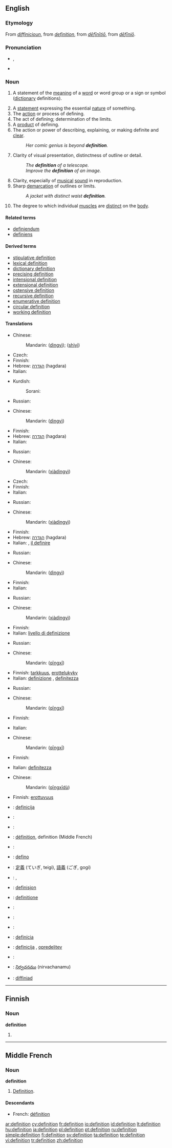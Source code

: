 {{see|définition}}
==English==
{{wikipedia}}

===Etymology===
From {{ME.}} ''[[diffinicioun#Middle English|diffinicioun]]'', from {{MF.}} ''[[#Middle French|definition]]'', from {{L.}} ''[[definitio#Latin|dēfīnītiō]]'', from ''[[definio#Latin|dēfīniō]]''.

===Pronunciation===
* {{IPA|/ˌdɛfɪˈnɪʃən/}}, {{SAMPA|/%defI"nIS@n/}}
* {{audio|en-us-definition.ogg|Audio (US)}}

===Noun===
{{en-noun}}

# {{semantics}} A statement of the [[meaning]] of a [[word]] or word group or a sign or symbol ([[dictionary]] definitions).
# A [[statement]] expressing the essential [[nature]] of something.
# The [[action]] or process of defining.
# The act of defining; determination of the limits.
# A [[product]] of defining.
# The action or power of describing, explaining, or making definite and [[clear]].
#: ''Her comic genius is beyond '''definition'''.''
# Clarity of visual presentation, distinctness of outline or detail.
#: ''The '''definition''' of a telescope.''
#: ''Improve the '''definition''' of an image.''
# Clarity, especially of [[musical]] [[sound]] in reproduction.
# Sharp [[demarcation]] of outlines or limits.
#: ''A jacket with distinct waist '''definition'''.''
# {{bodybuilding}} The degree to which individual [[muscle]]s are [[distinct]] on the [[body]].

====Related terms====
* [[definiendum]]
* [[definiens]]

====Derived terms====
* [[stipulative definition]]
* [[lexical definition]]
* [[dictionary definition]]
* [[precising definition]]
* [[intensional definition]]
* [[extensional definition]]
* [[ostensive definition]]
* [[recursive definition]]
* [[enumerative definition]]
* [[circular definition]]
* [[working definition]]

====Translations====
{{trans-top|statement of the meaning of a word or word group or a sign or symbol}}
* Chinese:
*: Mandarin: {{zh-ts|定意|定意}} ([[dìng]][[yì]]); {{zh-ts|[[釋]][[義]]|[[释]][[意]]}} ([[shì]][[yì]])
* Czech: {{t+|cs|definice|f}}
* Finnish: {{t-|fi|määritelmä}}
* Hebrew: [[הגדרה]] (hagdara) {{f}}
* Italian: {{t+|it|definizione|f}}
{{trans-mid}}
* Kurdish:
*: Sorani: {{t|ku|پێناسه‌|tr=paenAsa|sc=KUchar}}
* Russian: {{t|ru|определение|n|tr=opr'ed'el'énije|sc=Cyrl}}
{{trans-bottom}}

{{trans-top|statement expressing the essential nature of something}}
* Chinese:
*: Mandarin: {{zh-ts|[[定]][[意]]|[[定]][[意]]}} ([[dìng]][[yì]])
* Finnish: {{t-|fi|määritelmä}}
* Hebrew: [[הגדרה]] (hagdara) {{f}}
* Italian: {{t+|it|definizione|f}}
{{trans-mid}}
* Russian: {{t|ru|определение|n|tr=opr'ed'el'énije|sc=Cyrl}}
{{trans-bottom}}

{{trans-top|action or process of defining}}
* Chinese:
*: Mandarin: {{zh-ts|[[下]][[定]][[意]]|[[下]][[定]][[意]]}} ([[xià]][[dìng]][[yì]])
* Czech: {{t+|cs|definice|f}}
* Finnish: {{t-|fi|määrittely}}
* Italian: {{t+|it|definizione|f}}
{{trans-mid}}
* Russian: {{t|ru|определение|n|tr=opr'ed'el'énije|sc=Cyrl}}
{{trans-bottom}}

{{trans-top|act of defining}}
* Chinese:
*: Mandarin: {{zh-ts|[[下]][[定]][[意]]|[[下]][[定]][[意]]}} ([[xià]][[dìng]][[yì]])
* Finnish: {{t-|fi|määrittely}}
* Hebrew: [[הגדרה]] (hagdara) {{f}}
* Italian: {{t+|it|definizione|f}}, [[il definire]]
{{trans-mid}}
* Russian: {{t|ru|определение|n|tr=opr'ed'el'énije|sc=Cyrl}}
{{trans-bottom}}

{{trans-top|product of defining}}
* Chinese:
*: Mandarin: {{zh-ts|[[定]][[意]]|[[定]][[意]]}} ([[dìng]][[yì]])
* Finnish: {{t-|fi|määritelmä}}
* Italian: {{t+|it|definizione|f}}
{{trans-mid}}
* Russian: {{t|ru|определение|n|tr=opr'ed'el'énije|sc=Cyrl}}
{{trans-bottom}}

{{trans-top|action or power of describing, explaining, or making definite}}
* Chinese:
*: Mandarin: {{zh-ts|[[下]][[定]][[意]]|[[下]][[定]][[意]]}} ([[xià]][[dìng]][[yì]])
* Finnish: {{t-|fi|määrittely}}
* Italian: [[livello di definizione]]
{{trans-mid}}
* Russian: {{t|ru|объяснение|n|tr=objasn'énije|sc=Cyrl}}
{{trans-bottom}}

{{trans-top|clarity of visual presentation, distinctness of outline or detail}}
* Chinese:
*: Mandarin: {{zh-ts|清晰|清晰}} ([[qīng]][[xī]])
* Finnish: [[tarkkuus]], [[erottelukyky]]
* Italian: [[definizione]] {{f}}, [[definitezza]] {{f}}
{{trans-mid}}
* Russian: {{t|ru|разрешение|n|tr=razr'ešénije|sc=Cyrl}}
{{trans-bottom}}

{{trans-top|clarity, especially of musical sound in reproduction}}
* Chinese:
*: Mandarin: {{zh-ts|清晰|清晰}} ([[qīng]][[xī]])
* Finnish: {{t-|fi|kirkkaus}}
{{trans-mid}}
* Italian: {{t+|it|definizione|f}}
{{trans-bottom}}

{{trans-top|sharp demarcation of outlines or limits}}
* Chinese:
*: Mandarin: {{zh-ts|清晰|清晰}} ([[qīng]][[xī]])
* Finnish: {{t+|fi|rajaus}}
{{trans-mid}}
* Italian: [[definitezza]] {{f}}
{{trans-bottom}}

{{trans-top|bodybuilding: the degree to which individual muscles are distinct}}
* Chinese:
*: Mandarin: {{zh-ts|[[清晰]][[度]]|[[清晰]][[度]]}} ([[qīng]][[xī]][[dù]])
* Finnish: [[erottuvuus]]
{{trans-mid}}
{{trans-bottom}}

{{checktrans-top}}
* {{ttbc|Bosnian}}: [[definicija]] {{f}}
* {{ttbc|Danish}}: {{t-|da|definition}}
* {{ttbc|Dutch}}: {{t|nl|definitie|f}}
* {{ttbc|French}}: [[définition]], definition (Middle French)
* {{ttbc|German}}: {{t+|de|Definition|f}}
* {{ttbc|Ido}}: [[defino]]
* {{ttbc|Japanese}}: [[定義]] (ていぎ, teigi), [[語義]] (ごぎ, gogi)
{{trans-mid}}
* {{ttbc|Latin}}: {{t-|la|definitio}}, {{t-|la|definitionis}}
* {{ttbc|Norwegian}}: [[definisjon]]
* {{ttbc|Novial}}: [[definitione]]
* {{ttbc|Polish}}: {{t|pl|definicja|f}}
* {{ttbc|Portuguese}}: {{t|pt|definição|f}}
* {{ttbc|Romanian}}: {{t-|ro|definiţie|f}}
* {{ttbc|Slovak}}: [[definícia]] {{f}}
* {{ttbc|Slovene}}: [[definicija]] {{f}}, [[opredelitev]] {{f}}
* {{ttbc|Spanish}}: {{t-|es|definición|f}}
* {{ttbc|Telugu}}: [[నిర్వచనము]] (nirvachanamu)
* {{ttbc|Welsh}}: [[diffiniad]] {{m}}
{{trans-bottom}}

----

==Finnish==

===Noun===
'''definition'''

# {{fi-form of|type=noun|case=genitive|pl=singular|[[definitio]]}}

----

==Middle French==

===Noun===
'''definition'''

# [[#English|Definition]].

====Descendants====
* French: [[définition]]

[[ar:definition]]
[[cy:definition]]
[[fr:definition]]
[[io:definition]]
[[id:definition]]
[[lt:definition]]
[[hu:definition]]
[[ja:definition]]
[[pl:definition]]
[[pt:definition]]
[[ru:definition]]
[[simple:definition]]
[[fi:definition]]
[[sv:definition]]
[[ta:definition]]
[[te:definition]]
[[vi:definition]]
[[tr:definition]]
[[zh:definition]]